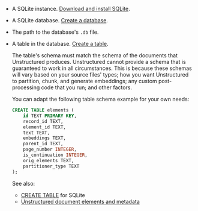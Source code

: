 - A SQLite instance. [Download and install SQLite](https://www.sqlitetutorial.net/download-install-sqlite/).
- A SQLite database. [Create a database](https://www.sqlite.org/quickstart.html).
- The path to the database's `.db` file.
- A table in the database. [Create a table](https://www.sqlite.org/cli.html).

  The table's schema must match the schema of the documents that Unstructured produces. 
  Unstructured cannot provide a schema that is guaranteed to work in all 
  circumstances. This is because these schemas will vary based on your source files' types; how you 
  want Unstructured to partition, chunk, and generate embeddings; any custom post-processing code that you run; and other factors. 
  
  You can adapt the following table schema example for your own needs:
  
  ```sql SQLite
  CREATE TABLE elements (
      id TEXT PRIMARY KEY,
      record_id TEXT,
      element_id TEXT,
      text TEXT,
      embeddings TEXT,
      parent_id TEXT,
      page_number INTEGER,
      is_continuation INTEGER,
      orig_elements TEXT,
      partitioner_type TEXT
  );
  ```

  See also:

  - [CREATE TABLE](https://www.sqlite.org/lang_createtable.html) for SQLite
  - [Unstructured document elements and metadata](/platform-api/partition-api/document-elements)

